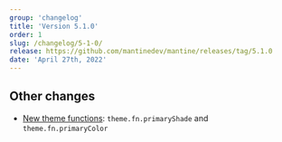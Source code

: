 ```yaml
---
group: 'changelog'
title: 'Version 5.1.0'
order: 1
slug: /changelog/5-1-0/
release: https://github.com/mantinedev/mantine/releases/tag/5.1.0
date: 'April 27th, 2022'
---
```


## Other changes

- [New theme functions](https://mantine.dev/theming/functions/): `theme.fn.primaryShade` and `theme.fn.primaryColor`
